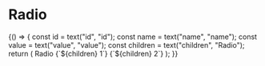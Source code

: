 
<Meta title="Objects|Form/Toggles" component={Radio} />

# Radio

<Preview>
  <Story name="Radio">
    {() => {
      const id = text("id", "id");
      const name = text("name", "name");
      const value = text("value", "value");
      const children = text("children", "Radio");
      return (
        <Fragment>
          <Label id={id} block>
            Radio
          </Label>
          <Radio
            id={id}
            name={name}
            value={`${value}-1`}
            checked={boolean("checked", true)}
          >
            {`${children} 1`}
          </Radio>
          <Radio name={name} value={`${value}-2`}>
            {`${children} 2`}
          </Radio>
        </Fragment>
      );
    }}
  </Story>
</Preview>
